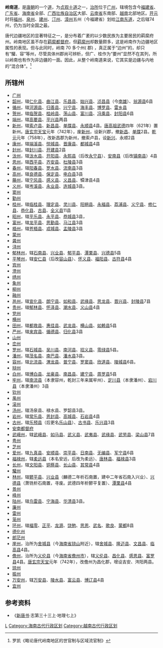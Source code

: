 {{for|中华民国广东省的岭南道|嶺南道 (中華民國)}}
'''岭南道'''，是[[唐朝|唐朝]]的一个[[道_(行政区划)|道]]，为[[贞观十道|贞观十道]]之一，[[治所|治所]]位于[[广州_(古代)|广州]]，辖境包含今[[福建省|福建省]]、[[广东省|广东省]]、[[海南省|海南省]]全部、[[广西壮族自治区|广西壮族自治区]]大部、[[云南省|云南省]]东南部、[[越南|越南]]北部地区。[[开元|开元]]时将[[福州_(福建)|福州]]、[[泉州_(景云)|泉州]]、[[建州_(唐朝)|建州]]、[[汀州|汀州]]、[[漳州_(古代)|漳州]]五州（今福建省）划给[[江南东道|江南东道]]，之后辖74州，仍为当时全国之最。

唐代边疆地区的显著特征之一，是分布着广袤的以少数民族为主要居民的羁縻府州。岭南地区虽不存在[[羁縻都督府|羁縻都督府]]，但[[羁縻州|羁縻州]]却数量颇多，这是岭南作为边疆地区属性的表现。但与此同时，岭南 70 多个州( 郡) ，真正属于“边州”的，却只有“驩、容”等州，尽管具体州郡尚可辨析，但广、桂作为“要州”显然不在其列，所以岭南也有作为非边疆的一面。因此，从整个岭南道来说，它其实是边疆与内地的“混合体”。<ref>罗凯《略论唐代岭南地区的世官制与区域流官制》</ref>

== 所辖州 ==
{{广东历史}}
*[[广州_(古代)|广州]]
*[[韶州|韶州]]，辖[[仁化县|仁化县]]、[[曲江县|曲江县]]、[[乐昌县|乐昌县]]、[[始兴县|始兴县]]、[[浈昌县|浈昌县]]（今[[南雄|南雄]]）、[[翁源县|翁源县]]6县
*[[循州|循州]]，辖[[河源县|河源县]]、[[归善县|归善县]]、[[兴宁县|兴宁县]]、[[海丰县|海丰县]]、[[博罗县|博罗县]]、[[雷乡县|雷乡县]]
*[[贺州|贺州]]，辖[[临贺县|临贺县]]、[[桂岭县|桂岭县]]、[[荡山县|荡山县]]、[[富川县|富川县]]、[[冯乘县|冯乘县]]、[[封阳县|封阳县]]6县
*[[端州|端州]]，辖[[高要县|高要县]]、[[平兴县|平兴县]]两县
*[[新州|新州]]，辖[[索卢县|索卢县]]、[[新昌县|新昌县]]、[[单牒县|单牒县]]、[[永顺县|永顺县]]4县。[[唐高祖|唐高祖]][[武德|武德]]四年（621年）置新州。[[唐玄宗|唐玄宗]][[天宝_(唐朝)|天宝]]元年（742年），废[[新州|新州]]，设新兴郡，撤[[新昌县|新昌]]、[[单牒县|单牒]]2县。[[乾元_(唐朝)|乾元]]元年（758年），改新昌郡为新州，撤索卢县，设[[新興縣|新兴]]、永顺2县
*[[康州|康州]]，辖[[端溪县|端溪县]]、[[悦城县|悦城县]]、[[晋康县|晋康县]]、[[都城县|都城县]]4县
*[[封州|封州]]，辖[[封川县|封川县]]、[[开建县|开建县]]2县
*[[泷州|泷州]]，辖[[泷水县|泷水县]]、[[开阳县|开阳县]]、[[永熙县|永熙县]]（后改[[永宁县|永宁县]]）、[[安南县|安南县]]（后改[[镇南县|镇南县]]）4县
*[[恩州|恩州]]，辖[[西平县|西平县]]、[[齐安县|齐安县]]、[[杜陵县|杜陵县]]3县
*[[春州|春州]]，辖[[阳春县|阳春县]]、[[罗水县|罗水县]]、[[流南县|流南县]]3县
*[[高州|高州]]，辖[[良德县|良德县]]、[[保定县|保定县]]、[[电白县|电白县]]3县
*[[藤州|藤州]]，辖[[宁风县|宁风县]]、[[感义县|感义县]]、[[义昌县|义昌县]]、镡津县4县
*[[义州|义州]]，辖[[岑溪县|岑溪县]]、[[永业县|永业县]]、[[连城县|连城县]]3县。
*[[窦州|窦州]]
*[[勤州|勤州]]
*[[桂州|桂州]]，辖[[临桂县|临桂县]]、[[理定县|理定县]]、[[灵川县|灵川县]]、[[阳朔县|阳朔县]]、[[永福县|永福县]]、[[荔浦县|荔浦县]]、[[义宁县|义宁县]]、[[修仁县|修仁县]]、[[恭化县|恭化县]]、[[古县|古县]]、[[全义县|全义县]]11县
*[[昭州|昭州]]，辖[[平乐县|平乐县]]、[[永平县|永平县]]、[[恭城县|恭城县]]3县，
*[[富州|富州]]，辖[[龙平县|龙平县]]、[[思勤县|思勤县]]、[[马江县|马江县]]3县
*[[梧州|梧州]]，辖[[苍梧县|苍梧县]]、[[戎城县|戎城县]]、[[孟陵县|孟陵县]]3县
*[[蒙州|蒙州]]
*[[龚州|龚州]]
*[[浔州|浔州]]
*[[郁林州|郁林州]]，辖[[石南县|石南县]]、[[兴业县|兴业县]]、[[郁平县|郁平县]]、[[潭栗县|潭栗县]]、[[兴德县|兴德县]]5县
*[[平琴州|平琴州]]，辖[[安仁县|安仁县]]（后改[[容山县|容山县]]）、[[怀义县|怀义县]]、[[福阳县|福阳县]]、[[古符县|古符县]]4县
*[[宾州_(广西)|宾州]]
*[[澄州|澄州]]
*[[绣州|绣州]]
*[[象州|象州]]
*[[柳州|柳州]]
*[[融州|融州]]
*[[邕州|邕州]]，辖[[宣化县|宣化县]]、[[朗宁县|朗宁县]]、[[如和县|如和县]]、[[武缘县|武缘县]]、[[思龙县|思龙县]]、[[晋兴县|晋兴县]]、[[封陵县|封陵县]]7县
*[[贵州|贵州]]，辖[[郁林县|郁林县]]、[[怀泽县|怀泽县]]、[[潮水县|潮水县]]、[[义山县|义山县]]4县
*[[党州|党州]]
*[[横州_(唐朝)|横州]]
*[[田州|田州]]，辖[[都救县|都救县]]、[[惠佳县|惠佳县]]、[[武龙县|武龙县]]、[[横山县|横山县]]、[[如赖县|如赖县]]5县
*[[严州|严州]]，辖[[来宾县|来宾县]]、[[循德县|循德县]]、[[归化县|归化县]]3县
*[[山州|山州]]
*[[峦州|峦州]]
*[[罗州|罗州]]，辖[[石城县|石城县]]、[[吴川县|吴川县]]、[[南河县|南河县]]、[[招义县|招义县]]、[[零绿县|零绿县]]5县。
*[[潘州|潘州]]，辖[[茂名县|茂名县]]、[[南巴县|南巴县]]、[[潘水县|潘水县]]3县。
*[[容州|容州]]，辖[[北流县|北流县]]、[[渭龙县|渭龙县]]、[[普宁县|普宁县]]、[[罗窦县|罗窦县]]、[[欣道县|欣道县]]、[[陵城县|陵城县]]6县。
*[[辩州|辩州]]
*[[白州|白州]]，辖[[博白县|博白县]]、[[龙豪县|龙豪县]]、[[南昌县|南昌县]]、[[建宁县|建宁县]]、[[周罗县|周罗县]]5县
*[[牢州|牢州]]，辖[[南流县|南流县]]（本隶容州，乾封三年来属牢州）、[[定川县|定川县]]（本隶潘州）、[[宕川县|宕川县]]（本隶潘州）3县
*[[钦州|钦州]]
*[[禺州|禺州]]
*[[滚州|滚州]]
*[[汤州|汤州]]，辖汤泉县、禄水县、罗韶县3县。
*[[岩州|岩州]]，辖[[常乐县|常乐县]]、[[恩封县|恩封县]]、[[高城县|高城县]]、[[石岩县|石岩县]]4县
*[[古州|古州]]，辖[[乐预县|乐预县]]（后更名[[乐山县|乐山县]]）、[[古书县|古书县]]、[[乐兴县|乐兴县]]3县
*[[安南都护府|安南都督府]]
*[[武峨州|武峨州]]，辖[[武峨县|武峨县]]、[[如马县|如马县]]、[[武义县|武义县]]、[[武夷县|武夷县]]、[[武缘县|武缘县]]、[[武劳县|武劳县]]、[[梁山县|梁山县]]7县
*[[粤州|粤州]]
*[[芝州_(唐朝)|芝州]]
*[[爱州|爱州]]，辖[[九真县|九真县]]、[[安顺县|安顺县]]、[[崇平县|崇平县]]、[[日南县|日南县]]、[[无编县|无编县]]、[[军宁县|军宁县]]6县
*[[福禄州|福禄州]]，辖[[柔远县|柔远县]]（本名安远，后改为柔远）、[[唐林县|唐林县]]、[[福禄县|福禄县]]3县
*[[长州|长州]]，辖[[文阳县|文阳县]]、[[铜蔡县|铜蔡县]]、[[长山县|长山县]]、[[其常县|其常县]]4县
*[[驩州|驩州]]
*[[林州|林州]]，辖[[鬰平县|鬰平县]]、[[兴业县|兴业县]]（麟德二年析石南置，建中二年省石南入兴业）、[[兴德县|兴德县]]（萧铣析石南置，寻废。武德四年析鬰平复置）、[[潭栗县|潭栗县]]4县
*[[景州|景州]]
*[[峰州|峰州]]
*[[陆州|陆州]]，辖[[鸟雷县|鸟雷县]]、[[宁海县_(宁顺省)|宁海县]]、[[华清县|华清县]]3县。
*[[廉州|廉州]]
*[[雷州|雷州]]
*[[笼州|笼州]]
*[[环州|环州]]，辖[[福零县|福零]]、[[正平县|正平]]、[[龙源县|龙源]]、[[饶勉县|饶勉]]、[[思恩县|思恩]]、[[武名县|武名]]、[[歌良县|歌良]]、[[蒙都县|蒙都]]8县
*[[德化州|德化州]]
*[[郎茫州|郎茫州]]
*[[崖州|崖州]]，治所为[[舍城县|舍城县]]（今[[海南省|海南省]][[琼山|琼山]]附近），辖[[舍城县|舍城县]]、[[隆迈县|隆迈县]]、[[文昌县|文昌县]]、[[临高县|临高县]]4县。
*[[儋州|儋州]]，治所为[[义伦县|义伦县]]（今[[海南省|海南省]][[儋州市|儋州市]]），辖[[义伦县|义伦县]]、[[昌化县|昌化县]]、[[感恩县|感恩县]]、[[富罗县|富罗县]]4县。[[唐玄宗|唐玄宗]][[天宝_(唐朝)|天宝]]元年（742年），改儋州为昌化郡，增设吉安、涔阳两县。
*[[琼州|琼州]]
*[[振州|振州]]
*[[万安州|万安州]]，辖[[万安县|万安县]]、[[陵水县|陵水县]]、[[富云县|富云县]]、[[博辽县|博辽县]]4县
*[[宜州|宜州]]

== 参考资料 ==
*《[[新唐书|新唐书]]·志第三十三上·地理七上》

{{贞观十道}}
{{开元十五道}}
[[Category:唐朝的道|L]]
[[Category:海南古代行政区划|Category:海南古代行政区划]]
[[Category:越南古代行政区划|Category:越南古代行政区划]]